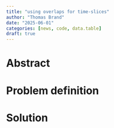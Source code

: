 ```yaml
---
title: "using overlaps for time-slices"
author: "Thomas Brand"
date: "2025-06-01"
categories: [news, code, data.table]
draft: true
---
```


# Abstract

# Problem definition

# Solution
